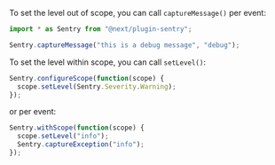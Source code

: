 To set the level out of scope, you can call `captureMessage()` per event:

```javascript
import * as Sentry from "@next/plugin-sentry";

Sentry.captureMessage("this is a debug message", "debug");
```

To set the level within scope, you can call `setLevel()`:

```javascript
Sentry.configureScope(function(scope) {
  scope.setLevel(Sentry.Severity.Warning);
});
```

or per event:

```javascript
Sentry.withScope(function(scope) {
  scope.setLevel("info");
  Sentry.captureException("info");
});
```
